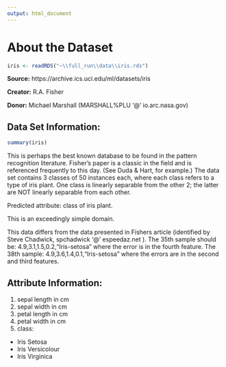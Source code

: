 ```yaml
---
output: html_document
---
```

# About the Dataset

```r
iris <- readRDS("~\\full_run\\data\\iris.rds")
```

**Source:** https://archive.ics.uci.edu/ml/datasets/iris

**Creator:** R.A. Fisher

**Donor:** Michael Marshall (MARSHALL%PLU '@' io.arc.nasa.gov)

## Data Set Information:

```r
summary(iris)
```

This is perhaps the best known database to be found in the pattern recognition literature. Fisher's paper is a classic in the field and is referenced frequently to this day. (See Duda & Hart, for example.) The data set contains 3 classes of 50 instances each, where each class refers to a type of iris plant. One class is linearly separable from the other 2; the latter are NOT linearly separable from each other.

Predicted attribute: class of iris plant.

This is an exceedingly simple domain.

This data differs from the data presented in Fishers article (identified by Steve Chadwick, spchadwick '@' espeedaz.net ). The 35th sample should be: 4.9,3.1,1.5,0.2,"Iris-setosa" where the error is in the fourth feature. The 38th sample: 4.9,3.6,1.4,0.1,"Iris-setosa" where the errors are in the second and third features.


## Attribute Information:

1. sepal length in cm
2. sepal width in cm
3. petal length in cm
4. petal width in cm
5. class:
* Iris Setosa
* Iris Versicolour
* Iris Virginica